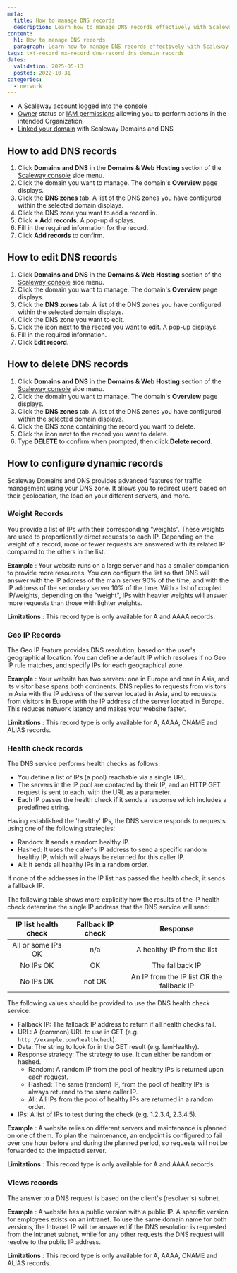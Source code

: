 ```yaml
---
meta:
  title: How to manage DNS records
  description: Learn how to manage DNS records effectively with Scaleway Domains and DNS. Discover how to add, edit, and delete DNS records, along with advanced configurations like dynamic records for traffic management and Geo IP for optimizing user experience based on location.
content:
  h1: How to manage DNS records
  paragraph: Learn how to manage DNS records effectively with Scaleway Domains and DNS. Discover how to add, edit, and delete DNS records, along with advanced configurations like dynamic records for traffic management and Geo IP for optimizing user experience based on location.
tags: txt-record mx-record dns-record dns domain records
dates:
  validation: 2025-05-13
  posted: 2022-10-31
categories:
  - network
---
```



<Requirements />

- A Scaleway account logged into the [console](https://console.scaleway.com)
- [Owner](/iam/concepts/#owner) status or [IAM permissions](/iam/concepts/#permission) allowing you to perform actions in the intended Organization
- [Linked your domain](/domains-and-dns/how-to/add-external-domain/) with Scaleway Domains and DNS

## How to add DNS records

1. Click **Domains and DNS** in the **Domains & Web Hosting** section of the [Scaleway console](https://console.scaleway.com) side menu.
2. Click the domain you want to manage. The domain's **Overview** page displays.
3. Click the **DNS zones** tab. A list of the DNS zones you have configured within the selected domain displays.
4. Click the DNS zone you want to add a record in.
5. Click **+ Add records**. A pop-up displays.
6. Fill in the required information for the record.
7. Click **Add records** to confirm.

## How to edit DNS records

1. Click **Domains and DNS** in the **Domains & Web Hosting** section of the [Scaleway console](https://console.scaleway.com) side menu.
2. Click the domain you want to manage. The domain's **Overview** page displays.
3. Click the **DNS zones** tab. A list of the DNS zones you have configured within the selected domain displays.
4. Click the DNS zone you want to edit.
5. Click the <Icon name="edit" /> icon next to the record you want to edit. A pop-up displays.
6. Fill in the required information.
7. Click **Edit record**.

## How to delete DNS records

1. Click **Domains and DNS** in the **Domains & Web Hosting** section of the [Scaleway console](https://console.scaleway.com) side menu.
2. Click the domain you want to manage. The domain's **Overview** page displays.
3. Click the **DNS zones** tab. A list of the DNS zones you have configured within the selected domain displays.
4. Click the DNS zone containing the record you want to delete.
5. Click the <Icon name="delete" /> icon next to the record you want to delete.
6. Type **DELETE** to confirm when prompted, then click **Delete record**.

## How to configure dynamic records

Scaleway Domains and DNS provides advanced features for traffic management using your DNS zone. It allows you to redirect users based on their geolocation, the load on your different servers, and more.

### Weight Records

You provide a list of IPs with their corresponding “weights”. These weights are used to proportionally direct requests to each IP. Depending on the weight of a record, more or fewer requests are answered with its related IP compared to the others in the list.

**Example**
: Your website runs on a large server and has a smaller companion to provide more resources. You can configure the list so that DNS will answer with the IP address of the main server 90% of the time, and with the IP address of the secondary server 10% of the time.  With a list of coupled IP/weights, depending on the "weight", IPs with heavier weights will answer more requests than those with lighter weights.

**Limitations**
: This record type is only available for A and AAAA records.

### Geo IP Records

The Geo IP feature provides DNS resolution, based on the user's geographical location. You can define a default IP which resolves if no Geo IP rule matches, and specify IPs for each geographical zone.

**Example**
: Your website has two servers: one in Europe and one in Asia, and its visitor base spans both continents. DNS replies to requests from visitors in Asia with the IP address of the server located in Asia, and to requests from visitors in Europe with the IP address of the server located in Europe. This reduces network latency and makes your website faster.

**Limitations**
: This record type is only available for A, AAAA, CNAME and ALIAS records.


### Health check records

The DNS service performs health checks as follows:

  - You define a list of IPs (a pool) reachable via a single URL.
  - The servers in the IP pool are contacted by their IP, and an HTTP GET request is sent to each, with the URL as a parameter.
  - Each IP passes the health check if it sends a response which includes a predefined string.

Having established the 'healthy' IPs, the DNS service responds to requests using one of the following strategies:

  - Random: It sends a random healthy IP.
  - Hashed: It uses the caller's IP address to send a specific random healthy IP, which will always be returned for this caller IP.
  - All: It sends all healthy IPs in a random order.

If none of the addresses in the IP list has passed the health check, it sends a fallback IP.

<Message type="note">
  The following table shows more explicitly how the results of the IP health check determine the single IP address that the DNS service will send:

  | IP list health check | Fallback IP check |                  Response                 |
  |:-------------------:|:------------------:|:-----------------------------------------:|
  | All or some IPs OK  | n/a                | A healthy IP from the list                |
  | No IPs OK           | OK                 | The fallback IP                           |
  | No IPs OK           | not OK             | An IP from the IP list OR the fallback IP |

</Message>

The following values should be provided to use the DNS health check service:

  - Fallback IP: The fallback IP address to return if all health checks fail.
  - URL: A (common) URL to use in GET (e.g. `http://example.com/healthcheck`).
  - Data: The string to look for in the GET result (e.g. IamHealthy).
  - Response strategy: The strategy to use. It can either be random or hashed.
    - Random: A random IP from the pool of healthy IPs is returned upon each request.
    - Hashed: The same (random) IP, from the pool of healthy IPs is always returned to the same caller IP.
    - All: All IPs from the pool of healthy IPs are returned in a random order.
  - IPs: A list of IPs to test during the check (e.g. 1.2.3.4, 2.3.4.5).

**Example**
: A website relies on different servers and maintenance is planned on one of them. To plan the maintenance, an endpoint is configured to fail over one hour before and during the planned period, so requests will not be forwarded to the impacted server.

**Limitations**
: This record type is only available for A and AAAA records.

### Views records

The answer to a DNS request is based on the client's (resolver's) subnet.

**Example**
: A website has a public version with a public IP. A specific version for employees exists on an intranet. To use the same domain name for both versions, the Intranet IP will be answered if the DNS resolution is requested from the Intranet subnet, while for any other requests the DNS request will resolve to the public IP address.

**Limitations**
: This record type is only available for A, AAAA, CNAME and ALIAS records.


